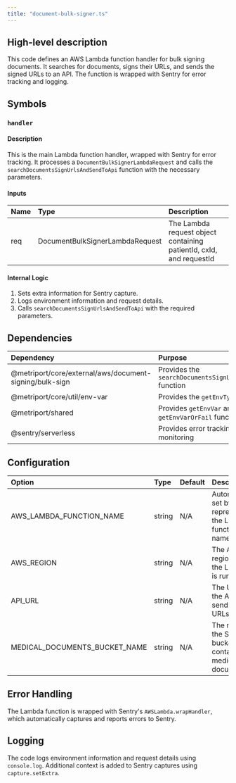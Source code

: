 ```yaml
---
title: "document-bulk-signer.ts"
---
```


## High-level description
This code defines an AWS Lambda function handler for bulk signing documents. It searches for documents, signs their URLs, and sends the signed URLs to an API. The function is wrapped with Sentry for error tracking and logging.

## Symbols

### `handler`
#### Description
This is the main Lambda function handler, wrapped with Sentry for error tracking. It processes a `DocumentBulkSignerLambdaRequest` and calls the `searchDocumentsSignUrlsAndSendToApi` function with the necessary parameters.

#### Inputs
| Name | Type | Description |
|:-----|:-----|:------------|
| req | DocumentBulkSignerLambdaRequest | The Lambda request object containing patientId, cxId, and requestId |

#### Internal Logic
1. Sets extra information for Sentry capture.
2. Logs environment information and request details.
3. Calls `searchDocumentsSignUrlsAndSendToApi` with the required parameters.

## Dependencies
| Dependency | Purpose |
|:-----------|:--------|
| @metriport/core/external/aws/document-signing/bulk-sign | Provides the `searchDocumentsSignUrlsAndSendToApi` function |
| @metriport/core/util/env-var | Provides the `getEnvType` function |
| @metriport/shared | Provides `getEnvVar` and `getEnvVarOrFail` functions |
| @sentry/serverless | Provides error tracking and monitoring |

## Configuration
| Option | Type | Default | Description |
|:-------|:-----|:--------|:------------|
| AWS_LAMBDA_FUNCTION_NAME | string | N/A | Automatically set by AWS, represents the Lambda function name |
| AWS_REGION | string | N/A | The AWS region where the Lambda is running |
| API_URL | string | N/A | The URL of the API to send signed URLs to |
| MEDICAL_DOCUMENTS_BUCKET_NAME | string | N/A | The name of the S3 bucket containing medical documents |

## Error Handling
The Lambda function is wrapped with Sentry's `AWSLambda.wrapHandler`, which automatically captures and reports errors to Sentry.

## Logging
The code logs environment information and request details using `console.log`. Additional context is added to Sentry captures using `capture.setExtra`.